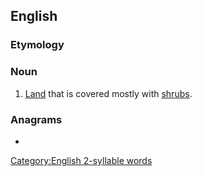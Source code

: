 ==English==

===Etymology===
{{compound|en|shrub|land}}

===Noun===
{{en-noun}}

# {{lb|en|mostly plural}} [[land|Land]] that is covered mostly with [[shrub]]s.

===Anagrams===
* {{anagrams|en|a=abdhlnrsu|brushland}}

[[Category:English 2-syllable words]]